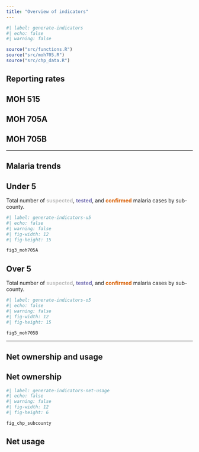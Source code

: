 ```yaml
---
title: "Overview of indicators"
---
```


```r
#| label: generate-indicators
#| echo: false
#| warning: false

source("src/functions.R")
source("src/moh705.R")
source("src/chp_data.R")
```

## Reporting rates

::: panel-tabset
## MOH 515

## MOH 705A

## MOH 705B
:::

------------------------------------------------------------------------

## Malaria trends

::: panel-tabset
## Under 5

Total number of <span style='color:#bdbdbd'>**suspected**</span>, <span style='color:#7570b3'>**tested**</span>, and <span style='color:#d95f02'>**confirmed**</span> malaria cases by sub-county.

```r
#| label: generate-indicators-u5
#| echo: false
#| warning: false
#| fig-width: 12
#| fig-height: 15

fig3_moh705A
```

## Over 5

Total number of <span style='color:#bdbdbd'>**suspected**</span>, <span style='color:#7570b3'>**tested**</span>, and <span style='color:#d95f02'>**confirmed**</span> malaria cases by sub-county.

```r
#| label: generate-indicators-o5
#| echo: false
#| warning: false
#| fig-width: 12
#| fig-height: 15

fig5_moh705B

```
:::

------------------------------------------------------------------------

## Net ownership and usage
::: panel-tabset

## Net ownership
```r
#| label: generate-indicators-net-usage
#| echo: false
#| warning: false
#| fig-width: 12
#| fig-height: 6

fig_chp_subcounty

```
## Net usage

:::